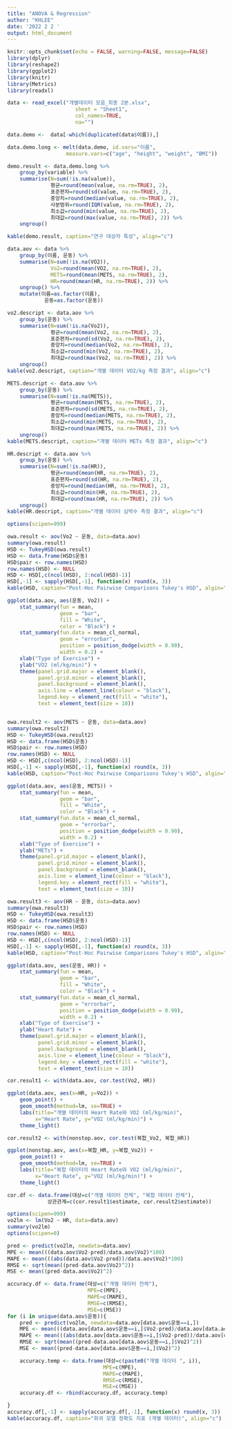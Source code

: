 ```yaml
---
title: "ANOVA & Regression"
author: "KHLEE"
date: '2022 2 2 '
output: html_document
---
```


```r
knitr::opts_chunk$set(echo = FALSE, warning=FALSE, message=FALSE)
library(dplyr)
library(reshape2)
library(ggplot2)
library(knitr)
library(Metrics)
library(readxl)
```


```r
data <- read_excel("개별데이터 모음_최종 2분.xlsx", 
                      sheet = "Sheet1",
                      col_names=TRUE,
                      na="")

data.demo <-  data[-which(duplicated(data$이름)),]

data.demo.long <- melt(data.demo, id.vars="이름",
                   measure.vars=c("age", "height", "weight", "BMI"))

demo.result <- data.demo.long %>%
    group_by(variable) %>% 
    summarise(N=sum(!is.na(value)),
              평균=round(mean(value, na.rm=TRUE), 2),
              표준편차=round(sd(value, na.rm=TRUE), 2),
              중앙치=round(median(value, na.rm=TRUE), 2),
              사분범위=round(IQR(value, na.rm=TRUE), 2),
              최소값=round(min(value, na.rm=TRUE), 2),
              최대값=round(max(value, na.rm=TRUE), 2)) %>% 
    ungroup()

kable(demo.result, caption="연구 대상자 특성", align="c")
```

```r
data.aov <- data %>% 
    group_by(이름, 운동) %>% 
    summarise(N=sum(!is.na(VO2)),
              Vo2=round(mean(VO2, na.rm=TRUE), 2),
              METS=round(mean(METS, na.rm=TRUE), 2),
              HR=round(mean(HR, na.rm=TRUE), 2)) %>% 
    ungroup() %>% 
    mutate(이름=as.factor(이름),
            운동=as.factor(운동))

vo2.descript <- data.aov %>%
    group_by(운동) %>% 
    summarise(N=sum(!is.na(Vo2)),
              평균=round(mean(Vo2, na.rm=TRUE), 2),
              표준편차=round(sd(Vo2, na.rm=TRUE), 2),
              중앙치=round(median(Vo2, na.rm=TRUE), 2),
              최소값=round(min(Vo2, na.rm=TRUE), 2),
              최대값=round(max(Vo2, na.rm=TRUE), 2)) %>% 
    ungroup()
kable(vo2.descript, caption="개별 데이터 VO2/kg 측정 결과", align="c")

METS.descript <- data.aov %>%
    group_by(운동) %>% 
    summarise(N=sum(!is.na(METS)),
              평균=round(mean(METS, na.rm=TRUE), 2),
              표준편차=round(sd(METS, na.rm=TRUE), 2),
              중앙치=round(median(METS, na.rm=TRUE), 2),
              최소값=round(min(METS, na.rm=TRUE), 2),
              최대값=round(max(METS, na.rm=TRUE), 2)) %>% 
    ungroup()
kable(METS.descript, caption="개별 데이터 METs 측정 결과", align="c")

HR.descript <- data.aov %>%
    group_by(운동) %>% 
    summarise(N=sum(!is.na(HR)),
              평균=round(mean(HR, na.rm=TRUE), 2),
              표준편차=round(sd(HR, na.rm=TRUE), 2),
              중앙치=round(median(HR, na.rm=TRUE), 2),
              최소값=round(min(HR, na.rm=TRUE), 2),
              최대값=round(max(HR, na.rm=TRUE), 2)) %>% 
    ungroup()
kable(HR.descript, caption="개별 데이터 심박수 측정 결과", align="c")
```

```r
options(scipen=999)

owa.result <- aov(Vo2 ~ 운동, data=data.aov) 
summary(owa.result)
HSD <- TukeyHSD(owa.result)
HSD <- data.frame(HSD$운동)
HSD$pair <- row.names(HSD)
row.names(HSD) <- NULL
HSD <- HSD[,c(ncol(HSD), 2:ncol(HSD)-1)] 
HSD[,-1] <- sapply(HSD[,-1], function(x) round(x, 3))
kable(HSD, caption="Post-Hoc Pairwise Comparisons Tukey's HSD", algin="c")

ggplot(data.aov, aes(운동, Vo2)) +
    stat_summary(fun = mean, 
                 geom = "bar", 
                 fill = "White", 
                 color = "Black") +
    stat_summary(fun.data = mean_cl_normal,                
                 geom = "errorbar", 
                 position = position_dodge(width = 0.90),
                 width = 0.2) +
    xlab("Type of Exercise") +
    ylab("VO2 (ml/kg/min)") +
    theme(panel.grid.major = element_blank(), 
          panel.grid.minor = element_blank(), 
          panel.background = element_blank(), 
          axis.line = element_line(colour = "black"), 
          legend.key = element_rect(fill = "white"),
          text = element_text(size = 10))


owa.result2 <- aov(METS ~ 운동, data=data.aov) 
summary(owa.result2)
HSD <- TukeyHSD(owa.result2)
HSD <- data.frame(HSD$운동)
HSD$pair <- row.names(HSD)
row.names(HSD) <- NULL
HSD <- HSD[,c(ncol(HSD), 2:ncol(HSD)-1)] 
HSD[,-1] <- sapply(HSD[,-1], function(x) round(x, 3))
kable(HSD, caption="Post-Hoc Pairwise Comparisons Tukey's HSD", algin="c")

ggplot(data.aov, aes(운동, METS)) +
    stat_summary(fun = mean, 
                 geom = "bar", 
                 fill = "White", 
                 color = "Black") +
    stat_summary(fun.data = mean_cl_normal,                
                 geom = "errorbar", 
                 position = position_dodge(width = 0.90),
                 width = 0.2) +
    xlab("Type of Exercise") +
    ylab("METs") +
    theme(panel.grid.major = element_blank(), 
          panel.grid.minor = element_blank(), 
          panel.background = element_blank(), 
          axis.line = element_line(colour = "black"), 
          legend.key = element_rect(fill = "white"),
          text = element_text(size = 10))

owa.result3 <- aov(HR ~ 운동, data=data.aov) 
summary(owa.result3)
HSD <- TukeyHSD(owa.result3)
HSD <- data.frame(HSD$운동)
HSD$pair <- row.names(HSD)
row.names(HSD) <- NULL
HSD <- HSD[,c(ncol(HSD), 2:ncol(HSD)-1)] 
HSD[,-1] <- sapply(HSD[,-1], function(x) round(x, 3))
kable(HSD, caption="Post-Hoc Pairwise Comparisons Tukey's HSD", algin="c")

ggplot(data.aov, aes(운동, HR)) +
    stat_summary(fun = mean, 
                 geom = "bar", 
                 fill = "White", 
                 color = "Black") +
    stat_summary(fun.data = mean_cl_normal,                
                 geom = "errorbar", 
                 position = position_dodge(width = 0.90),
                 width = 0.2) +
    xlab("Type of Exercise") +
    ylab("Heart Rate") +
    theme(panel.grid.major = element_blank(), 
          panel.grid.minor = element_blank(), 
          panel.background = element_blank(), 
          axis.line = element_line(colour = "black"), 
          legend.key = element_rect(fill = "white"),
          text = element_text(size = 10))
```

```r
cor.result1 <- with(data.aov, cor.test(Vo2, HR))

ggplot(data.aov, aes(x=HR, y=Vo2)) + 
    geom_point() + 
    geom_smooth(method=lm, se=TRUE) +
    labs(title="개별 데이터의 Heart Rate와 VO2 (ml/kg/min)",
         x="Heart Rate", y="VO2 (ml/kg/min)") +
    theme_light()

cor.result2 <- with(nonstop.aov, cor.test(복합_Vo2, 복합_HR))

ggplot(nonstop.aov, aes(x=복합_HR, y=복합_Vo2)) + 
    geom_point() + 
    geom_smooth(method=lm, se=TRUE) +
    labs(title="복합 데이터의 Heart Rate와 VO2 (ml/kg/min)",
         x="Heart Rate", y="VO2 (ml/kg/min)") +
    theme_light()

cor.df <- data.frame(대상=c("개별 데이터 전체", "복합 데이터 전체"),
             상관관계=c(cor.result1$estimate, cor.result2$estimate))

```

```r
options(scipen=999)
vo2lm <- lm(Vo2 ~ HR, data=data.aov)
summary(vo2lm)
options(scipen=0)

pred <- predict(vo2lm, newdata=data.aov)
MPE <- mean(((data.aov$Vo2-pred)/data.aov$Vo2)*100)
MAPE <- mean(((abs(data.aov$Vo2-pred))/data.aov$Vo2)*100)
RMSE <- sqrt(mean((pred-data.aov$Vo2)^2))
MSE <- mean((pred-data.aov$Vo2)^2)

accuracy.df <- data.frame(대상=c("개별 데이터 전체"),
                          MPE=c(MPE),
                          MAPE=c(MAPE),
                          RMSE=c(RMSE),
                          MSE=c(MSE))
for (i in unique(data.aov$운동)){
    pred <- predict(vo2lm, newdata=data.aov[data.aov$운동==i,])
    MPE <- mean(((data.aov[data.aov$운동==i,]$Vo2-pred)/data.aov[data.aov$운동==i,]$Vo2)*100)
    MAPE <- mean(((abs(data.aov[data.aov$운동==i,]$Vo2-pred))/data.aov[data.aov$운동==i,]$Vo2)*100)
    RMSE <- sqrt(mean((pred-data.aov[data.aov$운동==i,]$Vo2)^2))
    MSE <- mean((pred-data.aov[data.aov$운동==i,]$Vo2)^2)

    accuracy.temp <- data.frame(대상=c(paste0("개별 데이터 ", i)),
                               MPE=c(MPE),
                               MAPE=c(MAPE),
                               RMSE=c(RMSE),
                               MSE=c(MSE))
    accuracy.df <- rbind(accuracy.df, accuracy.temp)

}
accuracy.df[,-1] <- sapply(accuracy.df[,-1], function(x) round(x, 3)) 
kable(accuracy.df, caption="회귀 모델 정확도 지표 (개별 데이터)", align="c")
```
